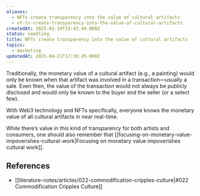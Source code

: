 ```yaml
---
aliases:
  - NFTs create transparency into the value of cultural artifacts
  - nf-ts-create-transparency-into-the-value-of-cultural-artifacts
createdAt: 2025-01-19T15:42:49.000Z
status: seedling
title: NFTs create transparency into the value of cultural artifacts
topics:
  - marketing
updatedAt: 2025-04-21T17:30:45.000Z
---
```

Traditionally, the monetary value of a cultural artifact (e.g., a painting) would only be known when that artifact was involved in a transaction—usually a sale. Even then, the value of the transaction would not always be publicly disclosed and would only be known to the buyer and the seller (or a select few).

With Web3 technology and NFTs specifically, everyone knows the monetary value of all cultural artifacts in near real-time.

While there’s value in this kind of transparency for both artists and consumers, one should also remember that [[focusing-on-monetary-value-impoverishes-cultural-work|Focusing on monetary value impoverishes cultural work]].

## References

- [[literature-notes/articles/022-commodification-cripples-culture|#022 Commodification Cripples Culture]]
